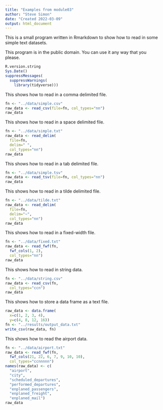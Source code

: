 ```yaml
---
title: "Examples from module03"
author: "Steve Simon"
date: "Created 2022-03-09"
output: html_document
---
```


This is a small program written in Rmarkdown to show how to read in some simple text datasets.

This program is in the public domain. You can use it any way that you please.

```r
R.version.string
Sys.Date()
suppressMessages(
  suppressWarnings(
    library(tidyverse)))
```

This shows how to read in a comma delimited file.

```r
fn <- "../data/simple.csv"
raw_data <- read_csv(file=fn, col_types="nn")
raw_data
```

This shows how to read in a space delimited file.

```r
fn <- "../data/simple.txt"
raw_data <- read_delim(
  file=fn, 
  delim=" ",
  col_types="nn")
raw_data
```

This shows how to read in a tab delimited file.

```r
fn <- "../data/simple.tsv"
raw_data <- read_tsv(file=fn, col_types="nn")
raw_data
```

This shows how to read in a tilde delimited file.

```r
fn <- "../data/tilde.txt"
raw_data <- read_delim(
  file=fn, 
  delim="~",
  col_types="nn")
raw_data
```

This shows how to read in a fixed-width file.

```r
fn <- "../data/fixed.txt"
raw_data <- read_fwf(fn, 
  fwf_cols(1, 2),
  col_types="nn")
raw_data
```

This shows how to read in string data.

```r
fn <- "../data/string.csv"
raw_data <- read_csv(fn,
  col_types="ccn")
raw_data
```

This shows how to store a data frame as a text file.

```r
raw_data <- data.frame(
  x=c(1, 2, 3, 4),
  y=c(4, 8, 12, 16))
fn <- "../results/output_data.txt"
write_csv(raw_data, fn)
```

This shows how to read the airport data.

```r
fn <- "../data/airport.txt"
raw_data <- read_fwf(fn,
  fwf_cols(21, 22, 6, 7, 9, 10, 10),
  col_types="ccnnnnn")
names(raw_data) <- c(
  "airport", 
  "city", 
  "scheduled_departures", 
  "performed_departures", 
  "enplaned_passengers", 
  "enplaned_freight",
  "enplaned_mail")
raw_data
```